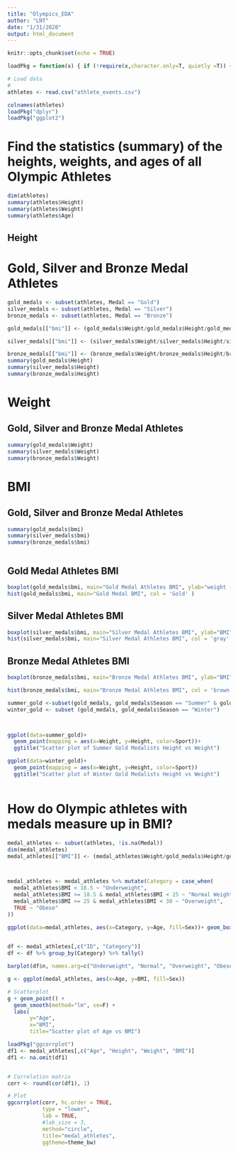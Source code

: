 ```yaml
---
title: "Olympics_EDA"
author: "LNT"
date: "1/31/2020"
output: html_document
---
```

```r
knitr::opts_chunk$set(echo = TRUE)
```

```r
loadPkg = function(x) { if (!require(x,character.only=T, quietly =T)) { install.packages(x,dep=T,repos="http://cran.us.r-project.org"); if(!require(x,character.only=T, quietly = T)) stop("Package not found") } }
```

```r
# Load data
# 
athletes <- read.csv("athlete_events.csv") 

colnames(athletes)
loadPkg("dplyr")
loadPkg("ggplot2")

```
# Find the statistics (summary) of the heights, weights, and ages of all Olympic Athletes 

```r

dim(athletes)
summary(athletes$Height)
summary(athletes$Weight)
summary(athletes$Age)
```

## Height 
# Gold, Silver and Bronze Medal Athletes
```r

gold_medals <- subset(athletes, Medal == "Gold")
silver_medals <- subset(athletes, Medal == "Silver")
bronze_medals <- subset(athletes, Medal == "Bronze")

gold_medals[["bmi"]] <- (gold_medals$Weight/gold_medals$Height/gold_medals$Height) * 10000

silver_medals[["bmi"]] <- (silver_medals$Weight/silver_medals$Height/silver_medals$Height) * 10000

bronze_medals[["bmi"]] <- (bronze_medals$Weight/bronze_medals$Height/bronze_medals$Height) * 10000
summary(gold_medals$Height)
summary(silver_medals$Height)
summary(bronze_medals$Height)
```

# Weight
## Gold, Silver and Bronze Medal Athletes
```r
summary(gold_medals$Weight)
summary(silver_medals$Weight)
summary(bronze_medals$Weight)
```

# BMI 
## Gold, Silver and Bronze Medal Athletes
```r
summary(gold_medals$bmi)
summary(silver_medals$bmi)
summary(bronze_medals$bmi)
```
```r

```

## Gold Medal Athletes BMI
```r

boxplot(gold_medals$bmi, main="Gold Medal Athletes BMI", ylab="weight (lbs)", col='gold')
hist(gold_medals$bmi, main="Gold Medal BMI", col = 'Gold' ) 

```
## Silver Medal Athletes BMI
```r

boxplot(silver_medals$bmi, main="Silver Medal Athletes BMI", ylab="BMI", col='gray')
hist(silver_medals$bmi, main="Silver Medal Athletes BMI", col = 'gray' ) 
```
## Bronze Medal Athletes BMI
```r

boxplot(bronze_medals$bmi, main="Bronze Medal Athletes BMI", ylab="BMI", col='brown')

hist(bronze_medals$bmi, main="Bronze Medal Athletes BMI", col = 'brown' )
```
```r

summer_gold <-subset(gold_medals, gold_medals$Season == "Summer" & gold_medals$Sport %in% summer_sports)
winter_gold <- subset (gold_medals, gold_medals$Season == "Winter")



ggplot(data=summer_gold)+
  geom_point(mapping = aes(x=Weight, y=Height, color=Sport))+
  ggtitle("Scatter plot of Summer Gold Medalists Height vs Weight")

ggplot(data=winter_gold)+
  geom_point(mapping = aes(x=Weight, y=Height, color=Sport))
  ggtitle("Scatter plot of Winter Gold Medalists Height vs Weight")



```

# How do Olympic athletes with medals measure up in BMI?
```r

medal_athletes <- subset(athletes, !is.na(Medal))
dim(medal_athletes)
medal_athletes[["BMI"]] <- (medal_athletes$Weight/gold_medals$Height/gold_medals$Height) * 10000



medal_athletes <- medal_athletes %>% mutate(Category = case_when(
  medal_athletes$BMI < 18.5 ~ "Underweight",
  medal_athletes$BMI >= 18.5 & medal_athletes$BMI < 25 ~ "Normal Weight",
  medal_athletes$BMI >= 25 & medal_athletes$BMI < 30 ~ "Overweight",
  TRUE ~ "Obese"
))

ggplot(data=medal_athletes, aes(x=Category, y=Age, fill=Sex))+ geom_boxplot()
                

df <- medal_athletes[,c("ID", "Category")]
df <- df %>% group_by(Category) %>% tally()

barplot(df$n, names.arg=c("Underweight", "Normal", "Overweight", "Obese"), col= "green")

g <- ggplot(medal_athletes, aes(x=Age, y=BMI, fill=Sex))

# Scatterplot
g + geom_point() + 
  geom_smooth(method="lm", se=F) +
  labs( 
       y="Age", 
       x="BMI", 
       title="Scatter plot of Age vs BMI")
```
```r
loadPkg("ggcorrplot")
df1 <- medal_athletes[,c("Age", "Height", "Weight", "BMI")]
df1 <- na.omit(df1)


# Correlation matrix
corr <- round(cor(df1), 1)

# Plot
ggcorrplot(corr, hc.order = TRUE, 
           type = "lower", 
           lab = TRUE, 
           #lab_size = 3, 
           method="circle", 
           title="medal_athletes", 
           ggtheme=theme_bw)


```
